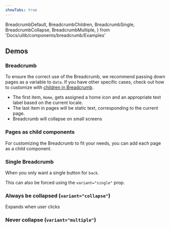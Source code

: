```yaml
---
showTabs: true
---
```


  BreadcrumbDefault,
  BreadcrumbChildren,
  BreadcrumbSingle,
  BreadcrumbCollapse,
  BreadcrumbMultiple,
} from 'Docs/uilib/components/breadcrumb/Examples'

## Demos

### Breadcrumb

To ensure the correct use of the Breadcrumb, we recommend passing down pages as a variable to `data`. If you have other specific cases, check out how to customize with [children in Breadcrumb](/uilib/components/breadcrumb/#pages-as-child-components).

<BreadcrumbDefault />

- The first item, `Home`, gets assigned a home icon and an appropriate text label based on the current locale.
- The last item in pages will be static text, corresponding to the current page.
- Breadcrumb will collapse on small screens

### Pages as child components

For customizing the Breadcrumb to fit your needs, you can add each page as a child component.

<BreadcrumbChildren />

### Single Breadcrumb

When you only want a single button for `back`.

<BreadcrumbSingle />

This can also be forced using the `variant="single"` prop.

### Always be collapsed (`variant="collapse"`)

Expands when user clicks

<BreadcrumbCollapse />

### Never collapse (`variant="multiple"`)

<BreadcrumbMultiple />
